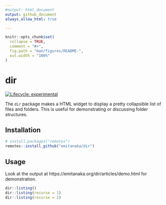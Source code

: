 ```yaml
---
#output: html_document
output: github_document
always_allow_html: true

---
```


<!-- README.md is generated from README.Rmd. Please edit that file -->

```r
knitr::opts_chunk$set(
  collapse = TRUE,
  comment = "#>",
  fig.path = "man/figures/README-",
  out.width = "100%"
)
```

# dir

<!-- badges: start -->
[![Lifecycle: experimental](https://img.shields.io/badge/lifecycle-experimental-orange.svg)](https://lifecycle.r-lib.org/articles/stages.html#experimental)
<!-- badges: end -->


The `dir` package makes a HTML widget to display a pretty collapsible list of files and folders. This is useful for demonstrating or discussing folder structures.



## Installation 

```r
# install.packages("remotes")
remotes::install_github("emitanaka/dir")
```

## Usage


Look at the output at https://emitanaka.org/dir/articles/demo.html for demonstration.


```r
dir::listing()
dir::listing(recurse = 1)
dir::listing(recurse = 2)
```


